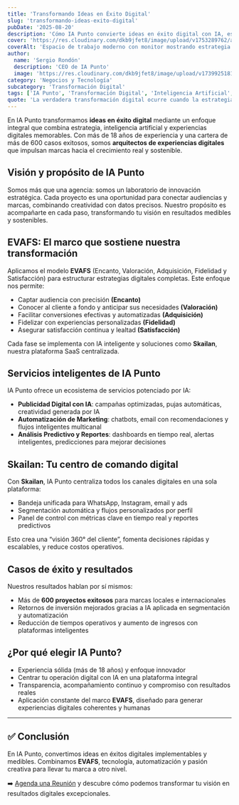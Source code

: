 ```yaml
---
title: 'Transformando Ideas en Éxito Digital'
slug: 'transformando-ideas-exito-digital'
pubDate: '2025-08-20'
description: 'Cómo IA Punto convierte ideas en éxito digital con IA, estrategia EVAFS, centralización de datos y automatización inteligente.'
cover: 'https://res.cloudinary.com/dkb9jfet8/image/upload/v1753289762/a-realistic-and-modern-workspace-scene-showing-a-computer-monitor-on-a-clean-desk-on-the-monitor-sc_l5zdqm.jpg'
coverAlt: 'Espacio de trabajo moderno con monitor mostrando estrategia digital, representando la transformación de ideas en éxito.'
author:
  name: 'Sergio Rondón'
  description: 'CEO de IA Punto'
  image: 'https://res.cloudinary.com/dkb9jfet8/image/upload/v1739925181/sergio_gdcaeh.png'
category: 'Negocios y Tecnología'
subcategory: 'Transformación Digital'
tags: ['IA Punto', 'Transformación Digital', 'Inteligencia Artificial', 'Automatización', 'EVAFS', 'Skailan']
quote: 'La verdadera transformación digital ocurre cuando la estrategia, la inteligencia artificial y la pasión creativa se unen para convertir ideas en resultados medibles. — Sergio Rondón'
---
```


En IA Punto transformamos **ideas en éxito digital** mediante un enfoque integral que combina estrategia, inteligencia artificial y experiencias digitales memorables. Con más de 18 años de experiencia y una cartera de más de 600 casos exitosos, somos **arquitectos de experiencias digitales** que impulsan marcas hacia el crecimiento real y sostenible.

<h2 id="vison-y-proposito">Visión y propósito de IA Punto</h2>

Somos más que una agencia: somos un laboratorio de innovación estratégica. Cada proyecto es una oportunidad para conectar audiencias y marcas, combinando creatividad con datos precisos. Nuestro propósito es acompañarte en cada paso, transformando tu visión en resultados medibles y sostenibles.

<h2 id="metodologia-evafs-como-base">EVAFS: El marco que sostiene nuestra transformación</h2>

Aplicamos el modelo **EVAFS** (Encanto, Valoración, Adquisición, Fidelidad y Satisfacción) para estructurar estrategias digitales completas. Este enfoque nos permite:

- Captar audiencia con precisión **(Encanto)**  
- Conocer al cliente a fondo y anticipar sus necesidades **(Valoración)**  
- Facilitar conversiones efectivas y automatizadas **(Adquisición)**  
- Fidelizar con experiencias personalizadas **(Fidelidad)**  
- Asegurar satisfacción continua y lealtad **(Satisfacción)**  

Cada fase se implementa con IA inteligente y soluciones como **Skailan**, nuestra plataforma SaaS centralizada.

<h2 id="servicios-inteligentes-iapunto">Servicios inteligentes de IA Punto</h2>

IA Punto ofrece un ecosistema de servicios potenciado por IA:

- **Publicidad Digital con IA**: campañas optimizadas, pujas automáticas, creatividad generada por IA 
- **Automatización de Marketing**: chatbots, email con recomendaciones y flujos inteligentes multicanal 
- **Análisis Predictivo y Reportes**: dashboards en tiempo real, alertas inteligentes, predicciones para mejorar decisiones 

<h2 id="herramienta-skailan-hub-central">Skailan: Tu centro de comando digital</h2>

Con **Skailan**, IA Punto centraliza todos los canales digitales en una sola plataforma:

- Bandeja unificada para WhatsApp, Instagram, email y ads  
- Segmentación automática y flujos personalizados por perfil  
- Panel de control con métricas clave en tiempo real y reportes predictivos  

Esto crea una “visión 360° del cliente”, fomenta decisiones rápidas y escalables, y reduce costos operativos.

<h2 id="casos-de-exito">Casos de éxito y resultados</h2>

Nuestros resultados hablan por sí mismos:

- Más de **600 proyectos exitosos** para marcas locales e internacionales  
- Retornos de inversión mejorados gracias a IA aplicada en segmentación y automatización  
- Reducción de tiempos operativos y aumento de ingresos con plataformas inteligentes

<h2 id="por-que-elegir-ia-punto">¿Por qué elegir IA Punto?</h2>

- Experiencia sólida (más de 18 años) y enfoque innovador 
- Centrar tu operación digital con IA en una plataforma integral  
- Transparencia, acompañamiento continuo y compromiso con resultados reales 
- Aplicación constante del marco **EVAFS**, diseñado para generar experiencias digitales coherentes y humanas

---

## ✅ Conclusión

En IA Punto, convertimos ideas en éxitos digitales implementables y medibles. Combinamos **EVAFS**, tecnología, automatización y pasión creativa para llevar tu marca a otro nivel.

➡️ [Agenda una Reunión](https://www.iapunto.com/contacto) y descubre cómo podemos transformar tu visión en resultados digitales excepcionales.


